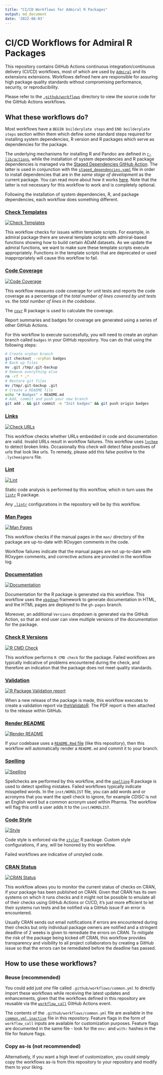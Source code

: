```yaml
---
title: "CI/CD Workflows for Admiral R Packages" 
output: md_document
date: '2022-08-03'
---
```


<!-- Please do not edit the README.md file as it is auto-generated. Only edit the README.Rmd file -->

# CI/CD Workflows for Admiral R Packages

This repository contains GitHub Actions continuous integration/continuous delivery (CI/CD) workflows, most of which are used by [`Admiral`](https://github.com/pharmaverse/admiral) and its extensions extensions.
Workflows defined here are responsible for assuring high package quality standards without compromising performance, security, or reproducibility.

Please refer to the [`.github/workflows`](.github/workflows) directory to view the source code for the GitHub Actions workflows.

## What these workflows do?

Most workflows have a `BEGIN boilderplate steps` and `END boilderplate steps` section within them which define some standard steps required for installing system dependencies, R version and R packages which serve as dependencies for the package.

The underlying mechanisms for installing R and Pandoc are defined in [`r-lib/actions`][r-lib-actions], while the installation of system dependencies and R package dependencies is managed via the [Staged Dependencies GitHub Action][sd-action]. The latter is used in conjunction with the [`staged_dependencies.yaml`](staged_dependencies.yaml) file in order to install dependencies that are in the _same stage of development_ as the current package. You can read more about how it works [here][sd-repo]. Note that the latter is not necessary for this workflow to work and is completely optional.

Following the installation of system dependencies, R, and package dependencies, each workflow does something different.

### [Check Templates](./.github/workflows/check-templates.yml)

[![Check Templates](https://github.com/pharmaverse/admiralci/actions/workflows/check-templates.yml/badge.svg)](https://github.com/pharmaverse/admiralci/actions/workflows/check-templates.yml)

This workflow checks for issues within template scripts.  For example, in admiral package there are several template scripts with admiral-based functions showing how to build certain ADaM datasets.   As we update the admiral functions, we want to make sure these template scripts execute appropriately.  Functions in the template scripts that are deprecated or used inappropriately will cause this workflow to fail. 

### [Code Coverage](./.github/workflows/code-coverage.yml)

[![Code Coverage](https://github.com/pharmaverse/admiralci/actions/workflows/code-coverage.yml/badge.svg)](https://github.com/pharmaverse/admiralci/actions/workflows/code-coverage.yml)

This workflow measures code coverage for unit tests and reports the code coverage as a percentage of the _total number of lines covered by unit tests_ vs. the _total number of lines in the codebase_.

The [`covr`][covr] R package is used to calculate the coverage.

Report summaries and badges for coverage are generated using a series of other GitHub Actions.

For this workflow to execute successfully, you will need to create an orphan branch called `badges` in your GitHub repository. You can do that using the following steps:

``` bash
# Create orphan branch
git checkout --orphan badges
# Back up files
mv .git /tmp/.git-backup
# Remove everything else
rm -rf * .*
# Restore git files
mv /tmp/.git-backup .git
# Create a README file
echo "# Badges" > README.md
# Add, commit and push your new branch
git add . && git commit -m "Init badges" && git push origin badges
```

### [Links](./.github/workflows/links.yml)

[![Check URLs](https://github.com/pharmaverse/admiralci/actions/workflows/links.yml/badge.svg)](https://github.com/pharmaverse/admiralci/actions/workflows/links.yml)

This workflow checks whether URLs embedded in code and documentation are valid. Invalid URLs result in workflow failures. This workflow uses [`lychee`][lychee] to detect broken links.   Occasionally this check will detect false positives of urls that look like urls.  To remedy, please add this false positive to the `.lycheeignore` file.   

### [Lint](./.github/workflows/lintr.yml)

[![Lint](https://github.com/pharmaverse/admiralci/actions/workflows/lintr.yml/badge.svg)](https://github.com/pharmaverse/admiralci/actions/workflows/lintr.yml)

Static code analysis is performed by this workflow, which in turn uses the [`lintr`][lintr] R package.

Any [`.lintr`](.lintr) configurations in the repository will be by this workflow.

### [Man Pages](./.github/workflows/man-pages.yml)

[![Man Pages](https://github.com/pharmaverse/admiralci/actions/workflows/man-pages.yml/badge.svg)](https://github.com/pharmaverse/admiralci/actions/workflows/man-pages.yml)

This workflow checks if the manual pages in the `man/` directory of the package are up-to-date with ROxygen comments in the code.

Workflow failures indicate that the manual pages are not up-to-date with ROxygen comments, and corrective actions are provided in the workflow log.

### [Documentation](./.github/workflows/pkgdown.yml)

[![Documentation](https://github.com/pharmaverse/admiralci/actions/workflows/pkgdown.yml/badge.svg)](https://github.com/pharmaverse/admiralci/actions/workflows/pkgdown.yml)

Documentation for the R package is generated via this workflow. This workflow uses the [`pkgdown`][pkgdown] framework to generate documentation in HTML, and the HTML pages are deployed to the `gh-pages` branch.

Moreover, an additional `Versions` dropdown is generated via the [][multi-version-docs] GitHub Action, so that an end user can view multiple versions of the documentation for the package.

### [Check R Versions](./.github/workflows/r-cmd-check.yml)

[![R CMD Check](https://github.com/pharmaverse/admiralci/actions/workflows/r-cmd-check.yml/badge.svg)](https://github.com/pharmaverse/admiralci/actions/workflows/r-cmd-check.yml)

This workflow performs `R CMD check` for the package. Failed workflows are typically indicative of problems encountered during the check, and therefore an indication that the package does not meet quality standards.

### [Validation](./.github/workflows/r-pkg-validation.yml)

[![R Package Validation report](https://github.com/pharmaverse/admiralci/actions/workflows/r-pkg-validation.yml/badge.svg)](https://github.com/pharmaverse/admiralci/actions/workflows/r-pkg-validation.yml)

When a new release of the package is made, this workflow executes to create a validation report via [theValidatoR][validation]. The PDF report is then attached to the release within GitHub.

### [Render README](./.github/workflows/readme-render.yml)

[![Render README](https://github.com/pharmaverse/admiralci/actions/workflows/readme-render.yml/badge.svg)](https://github.com/pharmaverse/admiralci/actions/workflows/readme-render.yml)

If your codebase uses a [`README.Rmd` file](README.Rmd) (like this repository), then this workflow will automatically render a `README.md` and commit it to your branch.

### [Spelling](./.github/workflows/spellcheck.yml)

[![Spelling](https://github.com/pharmaverse/admiralci/actions/workflows/spellcheck.yml/badge.svg)](https://github.com/pharmaverse/admiralci/actions/workflows/spellcheck.yml)

Spellchecks are performed by this workflow, and the [`spelling`][spelling] R package is used to detect spelling mistakes. Failed workflows typically indicate misspelled words.  In the `inst/WORDLIST` file, you can add words and or acronyms that you want the spell check to ignore, for example _CDISC_ is not an English word but a common acronym used within Pharma. The workflow will flag this until a user adds it to the `inst/WORDLIST`.

### [Code Style](./.github/workflows/style.yml)

[![Style](https://github.com/pharmaverse/admiralci/actions/workflows/style.yml/badge.svg)](https://github.com/pharmaverse/admiralci/actions/workflows/style.yml)

Code style is enforced via the [`styler`][styler] R package. Custom style configurations, if any, will be honored by this workflow.

Failed workflows are indicative of unstyled code.

### [CRAN Status](./.github/workflows/cran-status.yml)

[![CRAN Status](https://github.com/pharmaverse/admiralci/actions/workflows/cran-status.yml/badge.svg)](https://github.com/pharmaverse/admiralci/actions/workflows/cran-status.yml)

This workflow allows you to monitor the current status of checks on CRAN, if your package has been published on CRAN. Given that CRAN has its own systems on which it runs checks and it might not be possible to emulate all of their checks using GitHub Actions or CI/CD, it's just more efficient to let their systems run tests and be notified via a GitHub issue if an error is encountered.

Usually CRAN sends out email notifications if errors are encountered during their checks but only individual package owners are notified and a stringent deadline of 2 weeks is given to remediate the errors on CRAN. To mitigate the risk of the package being kicked off CRAN, this workflow provides transparency and visibility to all project collaborators by creating a GitHub issue so that the errors can be remediated before the deadline has passed.

## How to use these workflows?

### Reuse (recommended)

You could add just _one_ file called `.github/workflows/common.yml` to directly import these workflows while receiving the latest updates and enhancements, given that the workflows defined in this repository are reusable via the [`workflow_call`][workflow_call] GitHub Actions event.

The contents of the `.github/workflows/common.yml` file are available in the [`common.yml.inactive`](./.github/workflows/common.yml.inactive) file in this repository. Feature flags in the form of `workflow_call` inputs are available for customization purposes. Feature flags are documented in the same file - look for the `env:` and `with:` hashes in the file for feature flags.

### Copy as-is (not recommended)

Alternatively, if you want a high level of customization, you could simply copy the workflows as-is from this repository to your repository and modify them to your liking.

<!-- Begin links -->
[r-lib-actions]: https://github.com/r-lib/actions
[sd-action]: https://github.com/marketplace/actions/staged-dependencies-action
[sd-repo]: https://github.com/openpharma/staged.dependencies
[lychee]: https://github.com/lycheeverse/lychee
[covr]: https://covr.r-lib.org/
[lintr]: https://lintr.r-lib.org/
[pkgdown]: https://pkgdown.r-lib.org/
[multi-version-docs]: https://github.com/marketplace/actions/r-pkgdown-multi-version-docs
[validation]: https://github.com/marketplace/actions/r-package-validation-report
[spelling]: https://docs.ropensci.org/spelling/
[styler]: https://styler.r-lib.org/
[workflow_call]: https://docs.github.com/en/actions/using-workflows/reusing-workflows
<!-- End links -->
